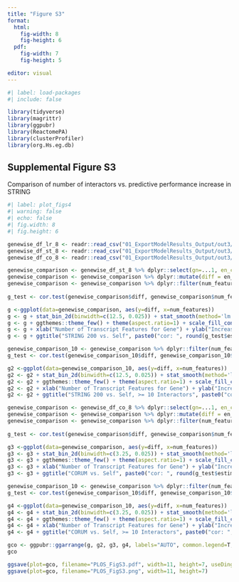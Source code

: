 ```yaml
---
title: "Figure S3"
format: 
  html:
    fig-width: 8
    fig-height: 6
  pdf:
    fig-width: 7
    fig-height: 5

editor: visual
---
```


```r
#| label: load-packages
#| include: false

library(tidyverse)
library(magrittr)
library(ggpubr)
library(ReactomePA)
library(clusterProfiler)
library(org.Hs.eg.db)

```

## Supplemental Figure S3

Comparison of number of interactors vs. predictive performance increase in STRING

```r
#| label: plot_figs4
#| warning: false
#| echo: false
#| fig.width: 8
#| fig.height: 6

genewise_df_lr_8 <- readr::read_csv("01_ExportModelResults_Output/out3/01_ExportModelResults_tumor8_elastic_single.csv")
genewise_df_st_8 <- readr::read_csv("01_ExportModelResults_Output/out3/01_ExportModelResults_tumor8_elastic_string.csv")
genewise_df_co_8 <- readr::read_csv("01_ExportModelResults_Output/out3/01_ExportModelResults_tumor8_elastic_corum.csv")

genewise_comparison <- genewise_df_st_8 %>% dplyr::select(gn=...1, en_corr_test=corr_test, num_features, num_obs) %>% dplyr::left_join(genewise_df_lr_8 %>% dplyr::select(gn=...1, lr_corr_test=corr_test))
genewise_comparison <- genewise_comparison %>% dplyr::mutate(diff = en_corr_test - lr_corr_test)
genewise_comparison <- genewise_comparison %>% dplyr::filter(num_features > 1)        
        
g_test <- cor.test(genewise_comparison$diff, genewise_comparison$num_features)

g <-ggplot(data=genewise_comparison, aes(y=diff, x=num_features))
g <- g + stat_bin_2d(binwidth=c(12.5, 0.025)) + stat_smooth(method='lm') + coord_cartesian(ylim=c(-1, 1))
g <- g + ggthemes::theme_few() + theme(aspect.ratio=1) + scale_fill_continuous(type = "viridis")
g <- g + xlab("Number of Transcript Features for Gene") + ylab("Increase in Test Set Correlation")
g <- g + ggtitle("STRING 200 vs. Self", paste0("cor: ", round(g_test$estimate, 4), " p: ", signif(g_test$p.value, 3)))

genewise_comparison_10 <- genewise_comparison %>% dplyr::filter(num_features >= 10)
g_test <- cor.test(genewise_comparison_10$diff, genewise_comparison_10$num_features)

g2 <-ggplot(data=genewise_comparison_10, aes(y=diff, x=num_features))
g2 <- g2 + stat_bin_2d(binwidth=c(12.5, 0.025)) + stat_smooth(method='lm') + coord_cartesian(ylim=c(-1, 1))
g2 <- g2 + ggthemes::theme_few() + theme(aspect.ratio=1) + scale_fill_continuous(type = "viridis")
g2 <- g2 + xlab("Number of Transcript Features for Gene") + ylab("Increase in Test Set Correlation") 
g2 <- g2 + ggtitle("STRING 200 vs. Self, >= 10 Interactors", paste0("cor: ", round(g_test$estimate, 4), " p: ", signif(g_test$p.value, 3)))

genewise_comparison <- genewise_df_co_8 %>% dplyr::select(gn=...1, en_corr_test=corr_test, num_features, num_obs) %>% dplyr::left_join(genewise_df_lr_8 %>% dplyr::select(gn=...1, lr_corr_test=corr_test))
genewise_comparison <- genewise_comparison %>% dplyr::mutate(diff = en_corr_test - lr_corr_test)
genewise_comparison <- genewise_comparison %>% dplyr::filter(num_features > 1)        
        
g_test <- cor.test(genewise_comparison$diff, genewise_comparison$num_features)

g3 <-ggplot(data=genewise_comparison, aes(y=diff, x=num_features))
g3 <- g3 + stat_bin_2d(binwidth=c(3.25, 0.025)) + stat_smooth(method='lm') + coord_cartesian(ylim=c(-1, 1))
g3 <- g3 + ggthemes::theme_few() + theme(aspect.ratio=1) + scale_fill_continuous(type = "viridis")
g3 <- g3 + xlab("Number of Transcript Features for Gene") + ylab("Increase in Test Set Correlation") 
g3 <- g3 + ggtitle("CORUM vs. Self", paste0("cor: ", round(g_test$estimate, 4), " p: ", signif(g_test$p.value, 3)))

genewise_comparison_10 <- genewise_comparison %>% dplyr::filter(num_features >= 10)
g_test <- cor.test(genewise_comparison_10$diff, genewise_comparison_10$num_features)

g4 <-ggplot(data=genewise_comparison_10, aes(y=diff, x=num_features))
g4 <- g4 + stat_bin_2d(binwidth=c(3.25, 0.025)) + stat_smooth(method='lm') + coord_cartesian(ylim=c(-1, 1))
g4 <- g4 + ggthemes::theme_few() + theme(aspect.ratio=1) + scale_fill_continuous(type = "viridis")
g4 <- g4 + xlab("Number of Transcript Features for Gene") + ylab("Increase in Test Set Correlation")
g4 <- g4 + ggtitle("CORUM vs. Self, >= 10 Interactors", paste0("cor: ", round(g_test$estimate, 4), " p: ", signif(g_test$p.value, 3)))

gco <- ggpubr::ggarrange(g, g2, g3, g4, labels="AUTO", common.legend=T, align="hv")
gco

ggsave(plot=gco, filename="PLOS_FigS3.pdf", width=11, height=7, useDingbats=F)
ggsave(plot=gco, filename="PLOS_FigS3.png", width=11, height=7)

```

